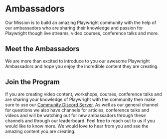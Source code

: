 # Ambassadors



Our Mission is to build an amazing Playwright community with the help of our ambassadors who are sharing their knowledge and passion for Playwright though live streams, video courses, conference talks and more.

## Meet the Ambassadors

We are more than excited to introduce to you our awesome Playwright Ambassadors and hope you enjoy the incredible content they are creating.

<ProfileCards people={ambassadors} />

## Join the Program

If you are creating video content, workshops, courses, conference talks and are sharing your knowledge of Playwright with the community then make sure to use our [Community Discord Server](https://aka.ms/playwright/discord). As well as our general channel for questions we also have channels for articles, conference talks and videos and will be watching out for new ambassadors through these channels and through our leaderboard. Feel free to reach out to us if you would like to know more. We would love to hear from you and see the amazing content you are creating.

<ProfileCards people={team} />
